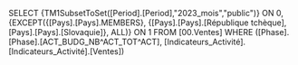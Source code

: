 SELECT {TM1SubsetToSet([Period].[Period],"2023_mois","public")} ON 0, {EXCEPT({[Pays].[Pays].MEMBERS}, {[Pays].[Pays].[République tchèque], [Pays].[Pays].[Slovaquie]}, ALL)} ON 1 FROM [00.Ventes] WHERE ([Phase].[Phase].[ACT_BUDG_NB^ACT_TOT^ACT], [Indicateurs_Activité].[Indicateurs_Activité].[Ventes])